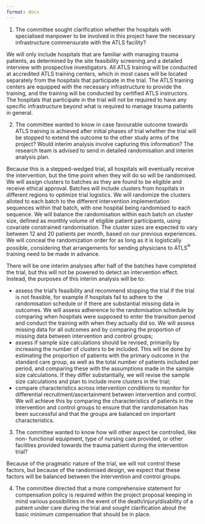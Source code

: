 ```yaml
---
format: docx
---
```


1. The committee sought clarification whether the hospitals with specialised manpower to be involved in this project have the necessary infrastructure commensurate with the ATLS facility?

We will only include hospitals that are familiar with managing trauma patients, as determined by the site feasibility screening and a detailed interview with prospective investigators. All ATLS training will be conducted at accredited ATLS training centers, which in most cases will be located separately from the hospitals that participate in the trial. The ATLS training centers are equipped with the necessary infrastructure to provide the training, and the training will be conducted by certified ATLS instructors. The hospitals that participate in the trial will not be required to have any specific infrastructure beyond what is required to manage trauma patients in general.

2. The committee wanted to know in case favourable outcome towards ATLS training is achieved after initial phases of trial whether the trial will be stopped to extend the outcome to the other study arms of the project? Would interim analysis involve capturing this information? The research team is advised to send in detailed randomisation and interim analysis plan.

Because this is a stepped-wedged trial, all hospitals will eventually receive the intervention, but the time point when they will do so will be randomised. We will assign clusters to batches as they are found to be eligible and receive ethical approval. Batches will include clusters from hospitals in different regions to optimize trial logistics. We will randomize the clusters alloted to each batch to the different intervention implementation sequences within that batch, with one hospital being randomised to each sequence. We will balance the randomisation within each batch on cluster size, defined as monthly volume of eligible patient participants, using covariate constrained randomisation. The cluster sizes are expected to vary between 12 and 20 patients per month, based on our previous experiences. We will conceal the randomization order for as long as it is logistically possible, considering that arrangements for sending physicians to ATLS^®^ training need to be made in advance.

There will be one interim analyses after half of the batches have completed the trial, but this will not be powered to detect an intervention effect. Instead, the purposes of this interim analysis will be to:

- assess the trial's feasibility and recommend stopping the trial if the trial is not feasible, for example if hospitals fail to adhere to the randomisation schedule or if there are substantial missing data in outcomes. We will assess adherence to the randomisation schedule by comparing when hospitals were supposed to enter the transition period and conduct the training with when they actually did so. We will assess missing data for all outcomes and by comparing the proportion of missing data between intervention and control groups;
- assess if sample size calculations should be revised, primarily by increasing the number of clusters to be included. This will be done by estimating the proportion of patients with the primary outcome in the standard care group, as well as the total number of patients included per period, and comparing these with the assumptions made in the sample size calculations. If they differ substantially, we will revise the sample size calculations and plan to include more clusters in the trial;
- compare characteristics across intervention conditions to monitor for differential recruitment/ascertainment between intervention and control. We will achieve this by comparing the characteristics of patients in the intervention and control groups to ensure that the randomisation has been successful and that the groups are balanced on important characteristics.

3. The committee wanted to know how will other aspect be controlled, like non- functional equipment, type of nursing care provided, or other facilities provided towards the trauma patient during the intervention trial?

Because of the pragmatic nature of the trial, we will not control these factors, but because of the randomised design, we expect that these factors will be balanced between the intervention and control groups.

4. The committee directed that a more comprehensive statement for compensation policy is required within the project proposal keeping in mind various possibilities in the event of the death/injury/disability of a patient under care during the trial and sought clarification about the basic minimum compensation that should be in place.

